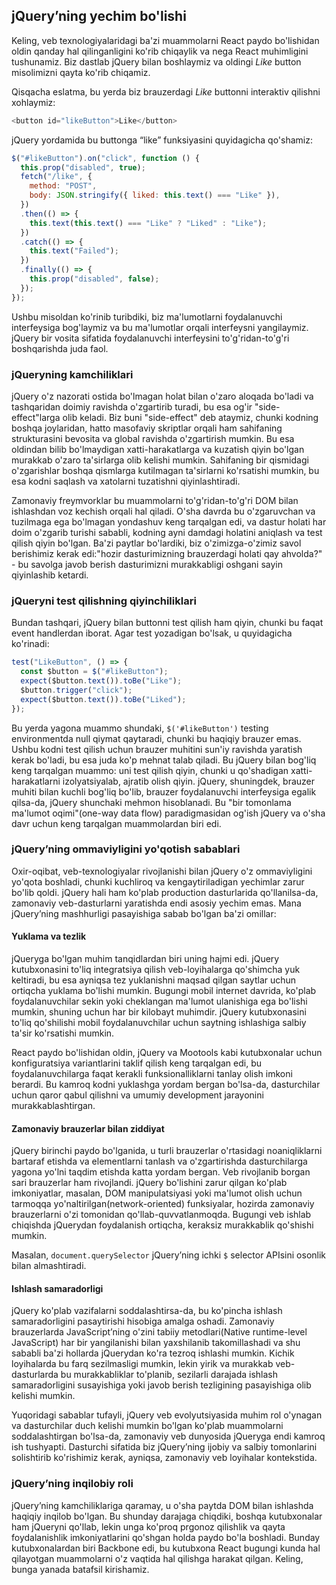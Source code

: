 ## jQuery’ning yechim bo'lishi
Keling, veb texnologiyalaridagi ba'zi muammolarni React paydo bo'lishidan oldin qanday hal qilinganligini ko'rib chiqaylik va nega React muhimligini tushunamiz. Biz dastlab jQuery bilan boshlaymiz va oldingi *Like* button misolimizni qayta ko'rib chiqamiz.

Qisqacha eslatma, bu yerda biz brauzerdagi *Like* buttonni interaktiv qilishni xohlaymiz:
``` js copy
<button id="likeButton">Like</button>
```

jQuery yordamida bu buttonga “like” funksiyasini quyidagicha qo'shamiz:

``` js copy
$("#likeButton").on("click", function () {
  this.prop("disabled", true);
  fetch("/like", {
    method: "POST",
    body: JSON.stringify({ liked: this.text() === "Like" }),
  })
  .then(() => {
    this.text(this.text() === "Like" ? "Liked" : "Like");
  })
  .catch(() => {
    this.text("Failed");
  })
  .finally(() => {
    this.prop("disabled", false);
  });
});
```

Ushbu misoldan ko'rinib turibdiki, biz ma'lumotlarni foydalanuvchi interfeysiga bog'laymiz va bu ma'lumotlar orqali interfeysni yangilaymiz. jQuery bir vosita sifatida foydalanuvchi interfeysini to'g'ridan-to'g'ri boshqarishda juda faol.

### jQueryning kamchiliklari
jQuery o'z nazorati ostida bo'lmagan holat bilan o'zaro aloqada bo'ladi va tashqaridan doimiy ravishda o'zgartirib turadi, bu esa og'ir "side-effect"larga olib keladi. Biz buni "side-effect" deb ataymiz, chunki kodning boshqa joylaridan, hatto masofaviy skriptlar orqali ham sahifaning strukturasini bevosita va global ravishda o'zgartirish mumkin. Bu esa oldindan bilib bo'lmaydigan xatti-harakatlarga va kuzatish qiyin bo'lgan murakkab o'zaro ta'sirlarga olib kelishi mumkin. Sahifaning bir qismidagi o'zgarishlar boshqa qismlarga kutilmagan ta'sirlarni ko'rsatishi mumkin, bu esa kodni saqlash va xatolarni tuzatishni qiyinlashtiradi.

Zamonaviy freymvorklar bu muammolarni to'g'ridan-to'g'ri DOM bilan ishlashdan voz kechish orqali hal qiladi. O'sha davrda bu o'zgaruvchan va tuzilmaga ega bo'lmagan yondashuv keng tarqalgan edi, va dastur holati har doim o'zgarib turishi sababli, kodning ayni damdagi holatini aniqlash va test qilish qiyin bo'lgan. Ba'zi paytlar bo'lardiki, biz o'zimizga-o'zimiz savol berishimiz kerak edi:"hozir dasturimizning brauzerdagi holati qay ahvolda?" - bu savolga javob berish dasturimizni murakkabligi oshgani sayin qiyinlashib ketardi.

### jQueryni test qilishning qiyinchiliklari
Bundan tashqari, jQuery bilan buttonni test qilish ham qiyin, chunki bu faqat event handlerdan iborat. Agar test yozadigan bo'lsak, u quyidagicha ko'rinadi:
``` js copy
test("LikeButton", () => {
  const $button = $("#likeButton");
  expect($button.text()).toBe("Like");
  $button.trigger("click");
  expect($button.text()).toBe("Liked");
});
```
Bu yerda yagona muammo shundaki, `$('#likeButton')` testing environmentda null qiymat qaytaradi, chunki bu haqiqiy brauzer emas. Ushbu kodni test qilish uchun brauzer muhitini sun'iy ravishda yaratish kerak bo'ladi, bu esa juda ko'p mehnat talab qiladi. Bu jQuery bilan bog'liq keng tarqalgan muammo: uni test qilish qiyin, chunki  u qo'shadigan xatti-harakatlarni izolyatsiyalab, ajratib olish qiyin. jQuery, shuningdek, brauzer muhiti bilan kuchli bog'liq bo'lib, brauzer foydalanuvchi interfeysiga egalik qilsa-da, jQuery shunchaki mehmon hisoblanadi. Bu "bir tomonlama ma'lumot oqimi"(one-way data flow) paradigmasidan og'ish jQuery va o'sha davr uchun keng tarqalgan muammolardan biri edi.

### jQuery’ning ommaviyligini yo'qotish sabablari
Oxir-oqibat, veb-texnologiyalar rivojlanishi bilan jQuery o'z ommaviyligini yo'qota boshladi, chunki kuchliroq va kengaytiriladigan yechimlar zarur bo'lib qoldi. jQuery hali ham ko'plab production dasturlarida qo'llanilsa-da, zamonaviy veb-dasturlarni yaratishda endi asosiy yechim emas. Mana jQuery’ning mashhurligi pasayishiga sabab bo'lgan ba'zi omillar:

#### Yuklama va tezlik
jQueryga bo'lgan muhim tanqidlardan biri uning hajmi edi. jQuery kutubxonasini to'liq integratsiya qilish veb-loyihalarga qo'shimcha yuk keltiradi, bu esa ayniqsa tez yuklanishni maqsad qilgan saytlar uchun ortiqcha yuklama bo'lishi mumkin. Bugungi mobil internet davrida, ko'plab foydalanuvchilar sekin yoki cheklangan ma'lumot ulanishiga ega bo'lishi mumkin, shuning uchun har bir kilobayt muhimdir. jQuery kutubxonasini to'liq qo'shilishi mobil foydalanuvchilar uchun saytning ishlashiga salbiy ta'sir ko'rsatishi mumkin.

React paydo bo'lishidan oldin, jQuery va Mootools kabi kutubxonalar uchun konfiguratsiya variantlarini taklif qilish keng tarqalgan edi, bu foydalanuvchilarga faqat kerakli funksionalliklarni tanlay olish imkoni berardi. Bu kamroq kodni yuklashga yordam bergan bo'lsa-da, dasturchilar uchun qaror qabul qilishni va umumiy development jarayonini murakkablashtirgan.

#### Zamonaviy brauzerlar bilan ziddiyat
jQuery birinchi paydo bo'lganida, u turli brauzerlar o'rtasidagi noaniqliklarni bartaraf etishda va elementlarni tanlash va o'zgartirishda dasturchilarga yagona yo'lni taqdim etishda katta yordam bergan. Veb rivojlanib borgan sari brauzerlar ham rivojlandi. jQuery bo'lishini zarur qilgan ko'plab imkoniyatlar, masalan, DOM manipulatsiyasi yoki ma'lumot olish uchun tarmoqqa yo'naltirilgan(network-oriented) funksiyalar, hozirda zamonaviy brauzerlarni o'zi tomonidan qo'llab-quvvatlanmoqda. Bugungi veb ishlab chiqishda jQuerydan foydalanish ortiqcha, keraksiz murakkablik qo'shishi mumkin.

Masalan, `document.querySelector` jQuery’ning ichki `$` selector APIsini osonlik bilan almashtiradi.

#### Ishlash samaradorligi
jQuery ko'plab vazifalarni soddalashtirsa-da, bu ko'pincha ishlash samaradorligini pasaytirishi hisobiga amalga oshadi. Zamonaviy brauzerlarda JavaScript’ning o'zini tabiiy metodlari(Native runtime-level JavaScript) har bir yangilanishi bilan yaxshilanib takomillashadi va shu sababli ba'zi hollarda jQuerydan ko'ra tezroq ishlashi mumkin. Kichik loyihalarda bu farq sezilmasligi mumkin, lekin yirik va murakkab veb-dasturlarda bu murakkabliklar to'planib, sezilarli darajada ishlash samaradorligini susayishiga yoki javob berish tezligining pasayishiga olib kelishi mumkin.

Yuqoridagi sabablar tufayli, jQuery veb evolyutsiyasida muhim rol o'ynagan va dasturchilar duch kelishi mumkin bo'lgan ko'plab muammolarni soddalashtirgan bo'lsa-da, zamonaviy veb dunyosida jQueryga endi kamroq ish tushyapti. Dasturchi sifatida biz jQuery’ning ijobiy va salbiy tomonlarini solishtirib ko'rishimiz kerak, ayniqsa, zamonaviy veb loyihalar kontekstida.

### jQuery’ning inqilobiy roli
jQuery’ning kamchiliklariga qaramay, u o'sha paytda DOM bilan ishlashda haqiqiy inqilob bo'lgan. Bu shunday darajaga chiqdiki, boshqa kutubxonalar ham jQueryni qo'llab, lekin unga ko'proq prgonoz qilishlik va qayta foydalanishlik imkoniyatlarini qo'shgan holda paydo bo'la boshladi. Bunday kutubxonalardan biri Backbone edi, bu kutubxona React bugungi kunda hal qilayotgan muammolarni o'z vaqtida hal qilishga harakat qilgan. Keling, bunga yanada batafsil kirishamiz.

